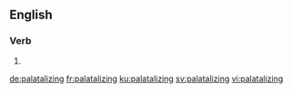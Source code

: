 ==English==

===Verb===
{{head|en|present participle}}

# {{present participle of|palatalize|lang=en|nocat=1}}

[[de:palatalizing]]
[[fr:palatalizing]]
[[ku:palatalizing]]
[[sv:palatalizing]]
[[vi:palatalizing]]